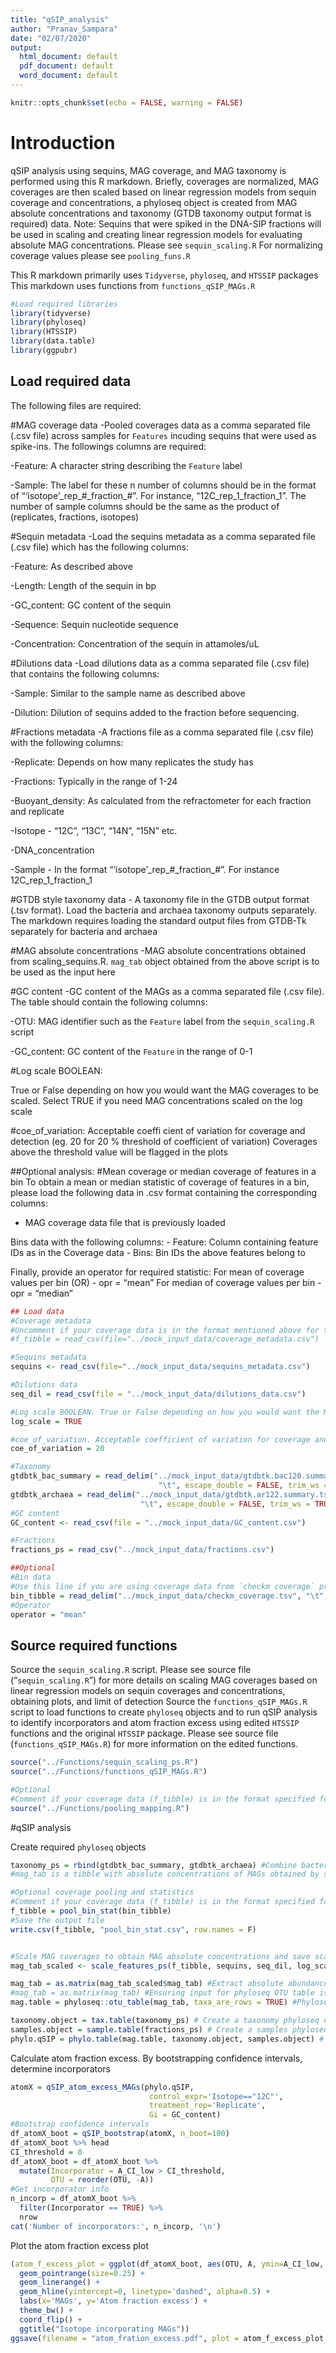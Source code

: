 ---
title: "qSIP_analysis"
author: "Pranav_Sampara"
date: "02/07/2020"
output:
  html_document: default
  pdf_document: default
  word_document: default
---

```{r setup, include=FALSE}
knitr::opts_chunk$set(echo = FALSE, warning = FALSE)
```

# Introduction
qSIP analysis using sequins, MAG coverage, and MAG taxonomy is performed using this R markdown. Briefly, coverages are normalized, MAG coverages are then scaled based on linear regression models from sequin coverage and concentrations, a phyloseq object is created from MAG absolute concentrations and taxonomy (GTDB taxonomy output format is required) data. \n
Note: Sequins that were spiked in the DNA-SIP fractions will be used in scaling and creating linear regression models for evaluating absolute MAG concentrations. Please see `sequin_scaling.R` \n
For normalizing coverage values please see `pooling_funs.R` \n

This R markdown primarily uses `Tidyverse`, `phyloseq`, and `HTSSIP` packages \n
This markdown uses functions from `functions_qSIP_MAGs.R` \n
```{r Load libraries}
#Load required libraries
library(tidyverse)
library(phyloseq)
library(HTSSIP)
library(data.table)
library(ggpubr)
```

## Load required data 

The following files are required: \n

#MAG coverage data
-Pooled coverages data as a comma separated file (.csv file) across samples for `Features` incuding sequins that were used as spike-ins. The followings columns are required: \n   

  -Feature: A character string describing the `Feature` label \n
  
  -Sample: The label for these n number of columns should be in the format of "'isotope'\_rep\_#\_fraction\_#". For instance, "12C\_rep\_1\_fraction\_1". The number of sample columns should be the same as the product of (replicates, fractions, isotopes) \n
    
#Sequin metadata
-Load the sequins metadata as a comma separated file (.csv file) which has the following columns: \n

  -Feature: As described above \n
    
  -Length: Length of the sequin in bp \n
    
  -GC_content: GC content of the sequin \n
  
  -Sequence: Sequin nucleotide sequence \n
  
  -Concentration: Concentration of the sequin in attamoles/uL \n
    
#Dilutions data
-Load dilutions data as a comma separated file (.csv file) that contains the following columns: \n

  -Sample: Similar to the sample name as described above \n
  
  -Dilution: Dilution of sequins added to the fraction before sequencing. \n

#Fractions metadata
-A fractions file as a comma separated file (.csv file) with the following columns: \n

  -Replicate: Depends on how many replicates the study has \n
  
  -Fractions: Typically in the range of 1-24 \n
  
  -Buoyant_density: As calculated from the refractometer for each fraction and replicate \n
  
  -Isotope - "12C", "13C", "14N", "15N" etc. \n
  
  -DNA_concentration \n
  
  -Sample - In the format "'isotope'\_rep\_#\_fraction\_#". For instance 12C\_rep\_1\_fraction\_1 \n

#GTDB style taxonomy data
- A taxonomy file in the GTDB output format (.tsv format). Load the bacteria and archaea taxonomy outputs separately. The markdown requires loading the standard output files from GTDB-Tk separately for bacteria and archaea

#MAG absolute concentrations
-MAG absolute concentrations obtained from scaling_sequins.R. \n
`mag_tab` object obtained from the above script is to be used as the input here

#GC content
-GC content of the MAGs as a comma separated file (.csv file). The table should contain the following columns: \n

  -OTU: MAG identifier such as the `Feature` label from the `sequin_scaling.R` script \n
  
  -GC_content: GC content of the `Feature` in the range of 0-1 \n
  
#Log scale BOOLEAN: \n

True or False depending on how you would want the MAG coverages to be scaled. Select TRUE if you need MAG concentrations scaled on the log scale \n

#coe_of_variation: \n
Acceptable coeffi
cient of variation for coverage and detection (eg. 20 for 20 % threshold of coefficient of variation) 
Coverages above the threshold value will be flagged in the plots \n

##Optional analysis:
#Mean coverage or median coverage of features in a bin
To obtain a mean or median statistic of coverage of features in a bin, please load the following data in .csv format containing the corresponding columns:

- MAG coverage data file that is previously loaded

Bins data with the following columns: \n
- Feature: Column containing feature IDs as in the Coverage data \n
- Bins: Bin IDs the above features belong to

Finally, provide an operator for required statistic: 
For mean of coverage values per bin (OR) \n
- opr = "mean"
For median of coverage values per bin \n
- opr = "median"
```{r Load data}
## Load data
#Coverage metadata
#Uncomment if your coverage data is in the format mentioned above for this file. Remains commented if you are using the output from `checkm coverage`
#f_tibble = read_csv(file="../mock_input_data/coverage_metadata.csv")

#Sequins metadata
sequins <- read_csv(file="../mock_input_data/sequins_metadata.csv")

#Dilutions data
seq_dil = read_csv(file = "../mock_input_data/dilutions_data.csv")

#Log scale BOOLEAN. True or False depending on how you would want the MAG coverages to be scaled. Select TRUE if you need MAG concentrations scaled on the log scale
log_scale = TRUE

#coe_of_variation. Acceptable coefficient of variation for coverage and detection (eg. 20 - for 20 % threshold of coefficient of variation) (Coverages above the threshold value will be flagged in the plots)
coe_of_variation = 20

#Taxonomy
gtdbtk_bac_summary = read_delim("../mock_input_data/gtdbtk.bac120.summary.tsv", 
                                 "\t", escape_double = FALSE, trim_ws = TRUE)
gtdbtk_archaea = read_delim("../mock_input_data/gtdbtk.ar122.summary.tsv", 
                             "\t", escape_double = FALSE, trim_ws = TRUE)
#GC content
GC_content <- read_csv(file = "../mock_input_data/GC_content.csv")

#Fractions
fractions_ps = read_csv("../mock_input_data/fractions.csv")

##Optional
#Bin data
#Use this line if you are using coverage data from `checkm coverage` program's output. Otherwise ensure your data is in the format specified for this pipeline and comment this next line
bin_tibble = read_delim("../mock_input_data/checkm_coverage.tsv", "\t", escape_double = FALSE, trim_ws = TRUE)
#Operator
operator = "mean"
```

## Source required functions

Source the `sequin_scaling.R` script. Please see source file ("`sequin_scaling.R`") for more details on scaling MAG coverages based on linear regression models on sequin coverages and concentrations, obtaining plots, and limit of detection \n
Source the `functions_qSIP_MAGs.R` script to load functions to create `phyloseq` objects and to run qSIP analysis to identify incorporators and atom fraction excess using edited `HTSSIP` functions and the original `HTSSIP` package. Please see source file (`functions_qSIP_MAGs.R`) for more information on the edited functions. \n

```{r Source functions}
source("../Functions/sequin_scaling_ps.R")
source("../Functions/functions_qSIP_MAGs.R")

#Optional
#Comment if your coverage data (f_tibble) is in the format specified for this pipeline
source("../Functions/pooling_mapping.R")
```

#qSIP analysis

Create required `phyloseq` objects 

```{r Make phyloseq objects}
taxonomy_ps = rbind(gtdbtk_bac_summary, gtdbtk_archaea) #Combine bacteria and archaea taxonomy files if necessary
#mag_tab is a tibble with absolute concentrations of MAGs obtained by scaling MAG coverages using linear regression models on sequin coverages and concentration

#Optional coverage pooling and statistics
#Comment if your coverage data (f_tibble) is in the format specified for this pipeline. Use this line if you are using the coverage file from `checkm coverage` program's output
f_tibble = pool_bin_stat(bin_tibble)
#Save the output file
write.csv(f_tibble, "pool_bin_stat.csv", row.names = F)


#Scale MAG coverages to obtain MAG absolute concentrations and save scaling plots in the working directory
mag_tab_scaled <- scale_features_ps(f_tibble, sequins, seq_dil, log_scale, coe_of_variation)

mag_tab = as.matrix(mag_tab_scaled$mag_tab) #Extract absolute abundances as a matrix
#mag_tab = as.matrix(mag_tab) #Ensuring input for phyloseq OTU table is in a matrix format
mag.table = phyloseq::otu_table(mag_tab, taxa_are_rows = TRUE) #Phyloseq OTU table

taxonomy.object = tax.table(taxonomy_ps) # Create a taxonomy phyloseq object
samples.object = sample.table(fractions_ps) # Create a samples phyloseq object
phylo.qSIP = phylo.table(mag.table, taxonomy.object, samples.object) # Make a phyloseq table for downstream qSIP analysis
```

Calculate atom fraction excess. By bootstrapping confidence intervals, determine incorporators

```{r Calculate atom fraction excess}
atomX = qSIP_atom_excess_MAGs(phylo.qSIP,
                               control_expr='Isotope=="12C"',
                               treatment_rep='Replicate',
                               Gi = GC_content)
#Bootstrap confidence intervals
df_atomX_boot = qSIP_bootstrap(atomX, n_boot=100)
df_atomX_boot %>% head
CI_threshold = 0
df_atomX_boot = df_atomX_boot %>%
  mutate(Incorporator = A_CI_low > CI_threshold,
         OTU = reorder(OTU, -A))
#Get incorporator info
n_incorp = df_atomX_boot %>%
  filter(Incorporator == TRUE) %>%
  nrow 
cat('Number of incorporators:', n_incorp, '\n')
```

Plot the atom fraction excess plot

```{r Plot atom fraction excess}
(atom_f_excess_plot = ggplot(df_atomX_boot, aes(OTU, A, ymin=A_CI_low, ymax=A_CI_high, color=Incorporator)) +
  geom_pointrange(size=0.25) +
  geom_linerange() +
  geom_hline(yintercept=0, linetype='dashed', alpha=0.5) +
  labs(x='MAGs', y='Atom fraction excess') +
  theme_bw() +
  coord_flip() +
  ggtitle("Isotope incorporating MAGs"))
ggsave(filename = "atom_fration_excess.pdf", plot = atom_f_excess_plot, path = "../mock_output_data")
```
